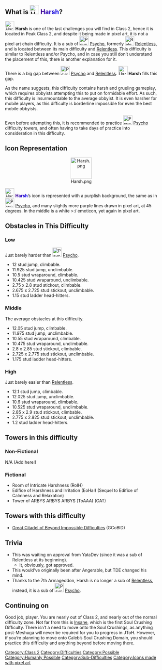 {{Background
|File=Harshbg.jpg
|Size=2000px
}}
{{Inclusion|reason=Allowed by staff}}
{{Humanly Possible}}
== What is [[File:Harsh.png|30x30px]] <span style="font-weight:bold;font-size:100%;background:-webkit-linear-gradient(330deg, indigo, blue);-webkit-background-clip:text;-webkit-text-fill-color:transparent;">Harsh</span>?==
{{NewDifficultyInfobox
|title1=[[File:Harsh.png|30x30px]] <span style="font-weight:bold;font-size:100%;background:-webkit-linear-gradient(330deg, indigo, blue);-webkit-background-clip:text;-webkit-text-fill-color:transparent;">Harsh</span>
|image1=Harsh.png
|caption1=Harsh’s current icon.
|class=[[:Category:Class 2|Class 2]]
|type=[[:Category:Difficulties|Sub-Difficulty]]
|rating=7.75
|previous=[[File:Psycho.png|25px|link=Psycho]] [[Psycho]]
|next={{Class2Difficulties|Relentless|25px}} [[Relentless]]
|alt_previous={{Class2Difficulties|Remorseless|25px}} [[w:c:jtoh:Remorseless|Remorseless]]
|alt_next={{Class2Difficulties|Angerable|25px}} [[Angerable]]
|class_range=Peak
|difficulty_range=Low ➥ High
|decal_id=Current: 13616145191
Old: 11268202536
|main_difficulty=[[File:Psycho.png|25px]] [[Psycho]]
|creator(s)=[[File:RM999.png|25px|link=User:RainbowMason999]] [[User:RainbowMason999|RainbowMason999]] and [[File:Yellow and green gradient.jpeg|25px|link=User:Touchgrass210779]] [[User:Touchgrass210779|Touchgrass210779]]
|date_added=21st August 2022
|hex_color=Current: Not Found
Old: #6100ff / #0001fe / #f8fff9 |rbg_color=N/A
|hsv_color=N/A
|hsl_color=N/A
|cmyk_color=N/A
|original_main_difficulty={{Class2Difficulties|Relentless|25px}} [[Relentless]]
|original_creator(s)=[[File:TDE.png|25px|link=User:The Difficulty Enthusiast]] [[User:The Difficulty Enthusiast|The Difficulty Enthusiast]]|previous_creator(s)=[[File:TDE.png|25px|link=User:The Difficulty Enthusiast]] [[User:The Difficulty Enthusiast|The Difficulty Enthusiast]]}}
[[File:Harsh.png|30x30px]] '''Harsh''' is one of the last challenges you will find in Class 2, hence it is located in Peak Class 2, and despite it being made in pixel art, it is not a pixel art chain difficulty. It is a sub of [[File:Psycho.png|30x30px|link=Psycho]] [[Psycho]], formerly [[File:Relentless2.png|frameless|30x30px]] [[Relentless]], and is located between its main difficulty and {{Class2Difficulties|Relentless|30px}} [[Relentless]]. This difficulty is similar to Relentless and/or Psycho, and in case you still don’t understand the placement of this, there is another explanation for it.

There is a big gap between [[File:Psycho.png|30x30px]] [[Psycho]] and {{Class2Difficulties|Relentless|30px}} [[Relentless]]. [[File:Harsh.png|30x30px]] '''Harsh''' fills this gap.

As the name suggests, this difficulty contains harsh and grueling gameplay, which requires obbyists attempting this to put on formidable effort. As such, this difficulty is insurmountable to the average obbyist. It is even harsher for mobile players, as this difficulty is borderline impossible for even the best mobile obbyists.             

Even before attempting this, it is recommended to practice [[File:Psycho.png|30x30px]] [[Psycho]] difficulty towers, and often having to take days of practice into consideration in this difficulty.
==Icon Representation==
<center>[[File:Harsh.png|frameless|70x70px]]</center>[[File:Harsh.png|30x30px]] <span style="font-weight:bold;font-size:100%;background:-webkit-linear-gradient(330deg, indigo, blue);-webkit-background-clip:text;-webkit-text-fill-color:transparent;">Harsh</span>’s icon is represented with a purplish background, the same as in [[File:Psycho.png|30x30px|link=Psycho]] [[Psycho]], and many slightly more purple lines drawn in pixel art, at 45 degrees. In the middle is a white >:/ emoticon, yet again in pixel art.
==Obstacles in This Difficulty==

===Low===

Just barely harder than [[File:Psycho.png|30px]] [[Psycho]].

* 12 stud jump, climbable.
* 11.925 stud jump, unclimbable.
* 10.5 stud wraparound, climbable.
* 10.425 stud wraparound, unclimbable.
* 2.75 x 2.8 stud stickout, climbable.
* 2.675 x 2.725 stud stickout, unclimbable.
* 1.15 stud ladder head-hitters.

===Middle===

The average obstacles at this difficulty. 

* 12.05 stud jump, climbable.
* 11.975 stud jump, unclimbable.
* 10.55 stud wraparound, climbable.
* 10.475 stud wraparound, unclimbable.
* 2.8 x 2.85 stud stickout, climbable.
* 2.725 x 2.775 stud stickout, unclimbable.
* 1.175 stud ladder head-hitters.

===High===

Just barely easier than {{Class2Difficulties|Relentless|30px}} [[Relentless]].

* 12.1 stud jump, climbable.
* 12.025 stud jump, unclimbable.
* 10.6 stud wraparound, climbable.
* 10.525 stud wraparound, unclimbable.
* 2.85 x 2.9 stud stickout, climbable.
* 2.775 x 2.825 stud stickout, unclimbable.
* 1.2 stud ladder head-hitters.

==Towers in this difficulty==
===Non-Fictional===
N/A (Add here!)
===Fictional===
*Room of Intricate Harshness (RoIH)
*Edifice of Harshness and Irritation (EoHaI) (Sequel to Edifice of Calmness and Relaxation)
*Tower of ARBYS ARBYS ARBYS (ToAAA) (GAT)

== Towers with this difficulty ==

* [[Great Citadel of Beyond Impossible Difficulties]] (GCoBID)

==Trivia== 
*This was waiting on approval from YataDev (since it was a sub of Relentless at its beginning). 
**It, obviously, got approved.
*This would’ve originally been after Angerable, but TDE changed his mind.
*Thanks to the 7th Armageddon, Harsh is no longer a sub of {{Class2Difficulties|Relentless|30px}} [[Relentless]], instead, it is a sub of [[File:Psycho.png|30x30px|link=Psycho]] [[Psycho]].
==Continuing on==
Good job, player. You are nearly out of Class 2, and nearly out of the normal difficulty zone. Not far from this is {{Class3Difficulties|Insane|30px}} [https://jtoh.fandom.com/wiki/Insane Insane], which is the first Soul Crushing Difficulty. There isn’t a need to move onto the Soul Crushings, as anything post-Meshuga will never be required for you to progress in JToH. However, if you’re planning to move onto Caleb’s Soul Crushing Domain, you should practice this difficulty and anything beyond before moving there.
{{DifficultiesNavbox}}
[[Category:Class 2]]
[[Category:Difficulties]]
[[Category:Possible]]
[[Category:Humanly Possible]]
[[Category:Sub-Difficulties]]
[[Category:Icons made with pixel art]]
